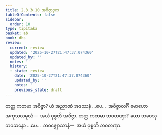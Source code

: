 ```yaml
---
title: 2.3.3.10 အဝိဇ္ဇာဒုက
tableOfContents: false
sidebar:
  order: 10
type: tipitaka
basket: ab
book: dhs
review:
  current: review
  updated: '2025-10-27T21:47:37.074360'
  updated_by: ''
  notes: ''
  history:
  - state: review
    date: '2025-10-27T21:47:37.074360'
    updated_by: ''
    notes: ''
    previous_state: draft
---
```



<ReviewStatus review={frontmatter.review} showDetails={true} />

<HypothesisAnnotation frontmatter={frontmatter} />

<DynamicBreadcrumb />

<Division number="1318" book="dhs" e="ch" v="29" p="256">

<Paragraph number="2023" book="dhs">
တတ္ထ ကတမာ အဝိဇ္ဇာ? ယံ အညာဏံ အဒဿနံ …ပေ…  အဝိဇ္ဇာလင်္ဂီ မောဟော အကုသလမူလံ—  အယံ ဝုစ္စတိ အဝိဇ္ဇာ.
</Paragraph>

</Division>
<Division number="1319" book="dhs" e="ch" v="29" p="257">

<Paragraph number="2024" book="dhs">
တတ္ထ ကတမာ ဘဝတဏှာ? ယော ဘဝေသု ဘဝဆန္ဒော …ပေ…  ဘဝဇ္ဈောသာနံ—  အယံ ဝုစ္စတိ ဘဝတဏှာ.
</Paragraph>
</Division>